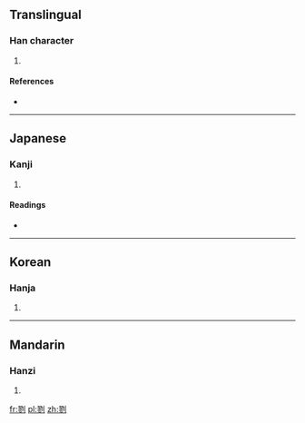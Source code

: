 ==Translingual==

===Han character===
{{Han char|rn=18|rad=刀|as=11|sn=13|four=|canj=尸竹中弓 (SHLN)|ids=⿰[[翏]][[刂]]}}

# {{defn|Han|sort=刀11}}

====References====
* {{Han ref|kx=0143.210|dkj=02149|dj=0324.070|hdz=10354.150|uh=5279|ud=21113}}

----

==Japanese==

===Kanji===
{{ja-kanji|grade=|rs=刀11}}

# {{defn|lang=ja|sort=刀11}}

====Readings====
* {{ja-readings|on=[[りく]] (riku), [[ろく]] (roku), [[きょう]] (kyō), [[く]] (ku)|kun=[[けずる]] (kezuru)}}

----

==Korean==

===Hanja===
{{ko-hanja|hangeul=륙|rv=ryuk|mr=ryuk}}

# {{defn|lang=ko|sort=刀11}}

----

==Mandarin==

===Hanzi===
{{cmn-hanzi|pin=[[chāo]] ([[chao1]]), [[lù]] ([[lu4]])|wg=ch'ao<sup>1</sup>, lu<sup>4</sup>}}

# {{defn|lang=cmn|sort=刀11}}

[[fr:剹]]
[[pl:剹]]
[[zh:剹]]